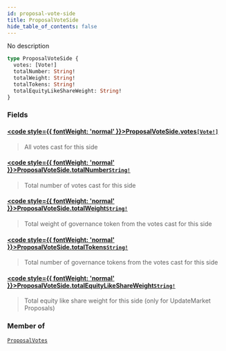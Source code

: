 ```yaml
---
id: proposal-vote-side
title: ProposalVoteSide
hide_table_of_contents: false
---
```








No description

```graphql
type ProposalVoteSide {
  votes: [Vote!]
  totalNumber: String!
  totalWeight: String!
  totalTokens: String!
  totalEquityLikeShareWeight: String!
}
```


### Fields

#### [<code style={{ fontWeight: 'normal' }}>ProposalVoteSide.<b>votes</b></code>](#)<Bullet />[`[Vote!]`](/docs/testnet/graphql/objects/vote) <Badge class="secondary" text="list"/> <Badge class="secondary" text="object"/>
> All votes cast for this side
> 

#### [<code style={{ fontWeight: 'normal' }}>ProposalVoteSide.<b>totalNumber</b></code>](#)<Bullet />[`String!`](/docs/testnet/graphql/scalars/string) <Badge class="secondary" text="non-null"/> <Badge class="secondary" text="scalar"/>
> Total number of votes cast for this side
> 

#### [<code style={{ fontWeight: 'normal' }}>ProposalVoteSide.<b>totalWeight</b></code>](#)<Bullet />[`String!`](/docs/testnet/graphql/scalars/string) <Badge class="secondary" text="non-null"/> <Badge class="secondary" text="scalar"/>
> Total weight of governance token from the votes cast for this side
> 

#### [<code style={{ fontWeight: 'normal' }}>ProposalVoteSide.<b>totalTokens</b></code>](#)<Bullet />[`String!`](/docs/testnet/graphql/scalars/string) <Badge class="secondary" text="non-null"/> <Badge class="secondary" text="scalar"/>
> Total number of governance tokens from the votes cast for this side
> 

#### [<code style={{ fontWeight: 'normal' }}>ProposalVoteSide.<b>totalEquityLikeShareWeight</b></code>](#)<Bullet />[`String!`](/docs/testnet/graphql/scalars/string) <Badge class="secondary" text="non-null"/> <Badge class="secondary" text="scalar"/>
> Total equity like share weight for this side (only for UpdateMarket Proposals)
> 



### Member of

[`ProposalVotes`](/docs/testnet/graphql/objects/proposal-votes)  <Badge class="secondary" text="object"/>



